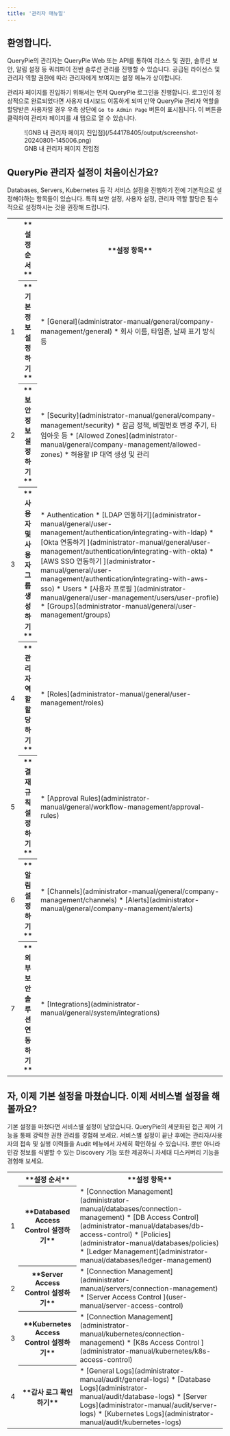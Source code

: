 ```yaml
---
title: '관리자 매뉴얼'
---
```


## 환영합니다.

QueryPie의 관리자는 QueryPie Web 또는 API를 통하여 리소스 및 권한, 솔루션 보안, 알림 설정 등 쿼리파이 전반 솔루션 관리를 진행할 수 있습니다. 공급된 라이선스 및 관리자 역할 권한에 따라 관리자에게 보여지는 설정 메뉴가 상이합니다.

관리자 페이지를 진입하기 위해서는 먼저 QueryPie 로그인을 진행합니다. 로그인이 정상적으로 완료되었다면 사용자 대시보드 이동하게 되며 만약 QueryPie 관리자 역할을 할당받은 사용자일 경우 우측 상단에 `Go to Admin Page` 버튼이 표시됩니다. 이 버튼을 클릭하여 관리자 페이지를 새 탭으로 열 수 있습니다.

<figure data-layout="center" data-align="center">
![GNB 내 관리자 페이지 진입점](/544178405/output/screenshot-20240801-145006.png)
<figcaption>
GNB 내 관리자 페이지 진입점
</figcaption>
</figure>


## QueryPie 관리자 설정이 처음이신가요?

Databases, Servers, Kubernetes 등 각 서비스 설정을 진행하기 전에 기본적으로 설정해야하는 항목들이 있습니다. 특히 보안 설정, 사용자 설정, 관리자 역할 할당은 필수적으로 설정하시는 것을 권장해 드립니다.

<table data-table-width="760" data-layout="default" local-id="96d34ea4-8772-49af-9ba2-14ea36b1f3e1">
<colgroup>
<col/>
<col/>
<col/>
</colgroup>
<tbody>
<tr>
<th>
</th>
<th data-highlight-colour="var(--ds-background-accent-gray-subtlest, #F4F5F7)">
**설정 순서**
</th>
<th data-highlight-colour="var(--ds-background-accent-gray-subtlest, #F4F5F7)">
**설정 항목**
</th>
</tr>
<tr>
<td>
1
</td>
<th>
**기본 정보 설정하기**
</th>
<td>
* [General](administrator-manual/general/company-management/general) 
    * 회사 이름, 타임존, 날짜 표기 방식 등
</td>
</tr>
<tr>
<td>
2
</td>
<th>
**보안 정보 설정하기**
</th>
<td>
* [Security](administrator-manual/general/company-management/security) 
    * 잠금 정책, 비밀번호 변경 주기, 타임아웃 등
* [Allowed Zones](administrator-manual/general/company-management/allowed-zones) 
    * 허용할 IP 대역 생성 및 관리
</td>
</tr>
<tr>
<td>
3
</td>
<th>
**사용자 및 사용자 그룹 생성하기**
</th>
<td>
* Authentication 
    * [LDAP 연동하기](administrator-manual/general/user-management/authentication/integrating-with-ldap)
    * [Okta 연동하기 ](administrator-manual/general/user-management/authentication/integrating-with-okta)
    * [AWS SSO 연동하기 ](administrator-manual/general/user-management/authentication/integrating-with-aws-sso)
* Users 
    * [사용자 프로필 ](administrator-manual/general/user-management/users/user-profile)
* [Groups](administrator-manual/general/user-management/groups) 
</td>
</tr>
<tr>
<td>
4
</td>
<th>
**관리자 역할 할당하기**
</th>
<td>
* [Roles](administrator-manual/general/user-management/roles)
</td>
</tr>
<tr>
<td>
5
</td>
<th>
**결재 규칙 설정하기**
</th>
<td>
* [Approval Rules](administrator-manual/general/workflow-management/approval-rules)
</td>
</tr>
<tr>
<td>
6
</td>
<th>
**알림 설정하기**
</th>
<td>
* [Channels](administrator-manual/general/company-management/channels)
* [Alerts](administrator-manual/general/company-management/alerts)
</td>
</tr>
<tr>
<td>
7
</td>
<th>
**외부 보안 솔루션 연동하기**
</th>
<td>
* [Integrations](administrator-manual/general/system/integrations)
</td>
</tr>
</tbody>
</table>


## 자, 이제 기본 설정을 마쳤습니다. 이제 서비스별 설정을 해볼까요?

기본 설정을 마쳤다면 서비스별 설정이 남았습니다. QueryPie의 세분화된 접근 제어 기능을 통해 강력한 권한 관리를 경험해 보세요. 서비스별 설정이 끝난 후에는 관리자/사용자의 접속 및 실행 이력들을 Audit 메뉴에서 자세히 확인하실 수 있습니다. 뿐만 아니라 민감 정보를 식별할 수 있는 Discovery 기능 또한 제공하니 차세대 디스커버리 기능을 경험해 보세요.

<table data-table-width="760" data-layout="default" local-id="1c770267-da7f-48dc-b1e3-817744eeec38">
<colgroup>
<col/>
<col/>
<col/>
</colgroup>
<tbody>
<tr>
<th>
</th>
<th data-highlight-colour="var(--ds-background-accent-gray-subtlest, #F4F5F7)">
**설정 순서**
</th>
<th data-highlight-colour="var(--ds-background-accent-gray-subtlest, #F4F5F7)">
**설정 항목**
</th>
</tr>
<tr>
<td>
1
</td>
<th>
**Databased Access Control 설정하기**
</th>
<td>
* [Connection Management](administrator-manual/databases/connection-management)
* [DB Access Control](administrator-manual/databases/db-access-control)
* [Policies](administrator-manual/databases/policies)
* [Ledger Management](administrator-manual/databases/ledger-management)
</td>
</tr>
<tr>
<td>
2
</td>
<th>
**Server Access Control 설정하기**
</th>
<td>
* [Connection Management](administrator-manual/servers/connection-management)
* [Server Access Control ](user-manual/server-access-control)
</td>
</tr>
<tr>
<td>
3
</td>
<th>
**Kubernetes Access Control 설정하기**
</th>
<td>
* [Connection Management](administrator-manual/kubernetes/connection-management)
* [K8s Access Control ](administrator-manual/kubernetes/k8s-access-control)
</td>
</tr>
<tr>
<td>
4
</td>
<th>
**감사 로그 확인하기**
</th>
<td>
* [General Logs](administrator-manual/audit/general-logs)
* [Database Logs](administrator-manual/audit/database-logs)
* [Server Logs](administrator-manual/audit/server-logs)
* [Kubernetes Logs](administrator-manual/audit/kubernetes-logs)
</td>
</tr>
</tbody>
</table>




